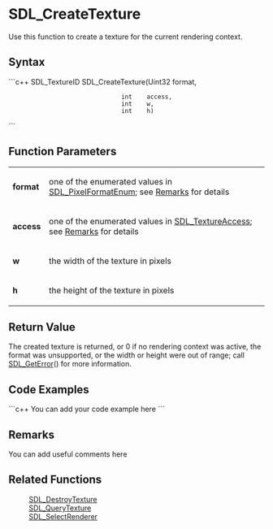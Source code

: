 <!-- pragma section-numbers off -->
<!-- pragma disable-camelcase -->

= SDL_CreateTexture =
Use this function to create a texture for the current rendering context.


== Syntax ==
```c++
SDL_TextureID SDL_CreateTexture(Uint32 format,
                                int    access, 
                                int    w,
                                int    h)
```

== Function Parameters ==
{|
|'''format'''
|one of the enumerated values in [[SDL_PixelFormatEnum]]; see [[#Remarks|Remarks]] for details
|-
|'''access'''
|one of the enumerated values in [[SDL_TextureAccess]]; see [[#Remarks|Remarks]] for details
|-
|'''w'''
|the width of the texture in pixels
|-
|'''h'''
|the height of the texture in pixels
|}

== Return Value ==
The created texture is returned, or 0 if no rendering context was active, the format was unsupported, or the width or height were out of range; call [[SDL_GetError]]() for more information. 

== Code Examples ==
```c++
You can add your code example here
```

== Remarks ==
You can add useful comments here

== Related Functions ==
:[[SDL_DestroyTexture]]
:[[SDL_QueryTexture]]
:[[SDL_SelectRenderer]]
